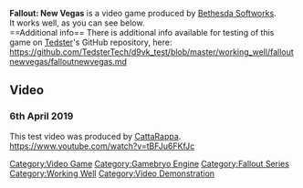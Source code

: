 <strong>Fallout: New Vegas</strong> is a video game produced by [[Bethesda Softworks]].
<br />
It works well, as you can see below.
<br />
==Additional info==
There is additional info available for testing of this game on [[User:Tedster|Tedster]]'s GitHub repository, here:
<br />
https://github.com/TedsterTech/d9vk_test/blob/master/working_well/falloutnewvegas/falloutnewvegas.md

==Video==
===6th April 2019===
This test video was produced by [[CattaRappa]].
<br />
<youtube>https://www.youtube.com/watch?v=tBFJu6FKfJc</youtube>

[[Category:Video Game]]
[[Category:Gamebryo Engine]]
[[Category:Fallout Series]]
[[Category:Working Well]]
[[Category:Video Demonstration]]
